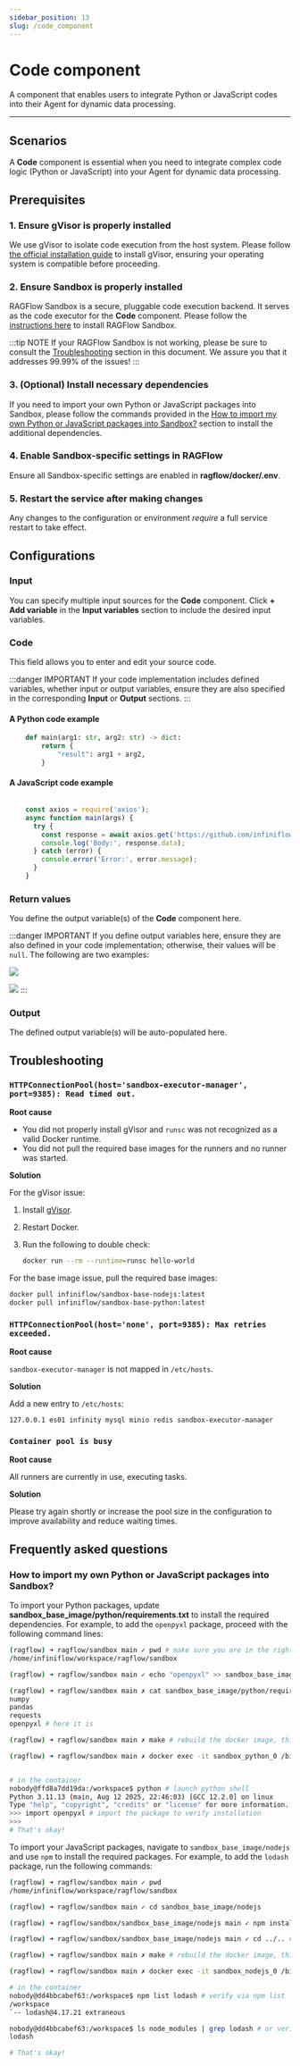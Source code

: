 ```yaml
---
sidebar_position: 13
slug: /code_component
---
```


# Code component

A component that enables users to integrate Python or JavaScript codes into their Agent for dynamic data processing.

---

## Scenarios

A **Code** component is essential when you need to integrate complex code logic (Python or JavaScript) into your Agent for dynamic data processing.

## Prerequisites

### 1. Ensure gVisor is properly installed

We use gVisor to isolate code execution from the host system. Please follow [the official installation guide](https://gvisor.dev/docs/user_guide/install/) to install gVisor, ensuring your operating system is compatible before proceeding.

### 2. Ensure Sandbox is properly installed

RAGFlow Sandbox is a secure, pluggable code execution backend. It serves as the code executor for the **Code** component. Please follow the [instructions here](https://github.com/infiniflow/ragflow/tree/main/sandbox) to install RAGFlow Sandbox.

:::tip NOTE
If your RAGFlow Sandbox is not working, please be sure to consult the [Troubleshooting](#troubleshooting) section in this document. We assure you that it addresses 99.99% of the issues!
:::

### 3. (Optional) Install necessary dependencies

If you need to import your own Python or JavaScript packages into Sandbox, please follow the commands provided in the [How to import my own Python or JavaScript packages into Sandbox?](#how-to-import-my-own-python-or-javascript-packages-into-sandbox) section to install the additional dependencies.

### 4. Enable Sandbox-specific settings in RAGFlow

Ensure all Sandbox-specific settings are enabled in **ragflow/docker/.env**.

### 5. Restart the service after making changes

Any changes to the configuration or environment *require* a full service restart to take effect.

## Configurations

### Input

You can specify multiple input sources for the **Code** component. Click **+ Add variable** in the **Input variables** section to include the desired input variables.

### Code

This field allows you to enter and edit your source code.

:::danger IMPORTANT
If your code implementation includes defined variables, whether input or output variables, ensure they are also specified in the corresponding **Input** or **Output** sections.
:::

#### A Python code example

```Python
    def main(arg1: str, arg2: str) -> dict:
        return {
            "result": arg1 + arg2,
        }
```

#### A JavaScript code example

```JavaScript

    const axios = require('axios');
    async function main(args) {
      try {
        const response = await axios.get('https://github.com/infiniflow/ragflow');
        console.log('Body:', response.data);
      } catch (error) {
        console.error('Error:', error.message);
      }
    }
```

### Return values

You define the output variable(s) of the **Code** component here.

:::danger IMPORTANT
If you define output variables here, ensure they are also defined in your code implementation; otherwise, their values will be `null`. The following are two examples:


![](https://raw.githubusercontent.com/infiniflow/ragflow-docs/main/images/set_object_output.jpg)

![](https://raw.githubusercontent.com/infiniflow/ragflow-docs/main/images/set_nested_object_output.png)
:::

### Output

The defined output variable(s) will be auto-populated here.

## Troubleshooting

### `HTTPConnectionPool(host='sandbox-executor-manager', port=9385): Read timed out.`

**Root cause**

- You did not properly install gVisor and `runsc` was not recognized as a valid Docker runtime.
- You did not pull the required base images for the runners and no runner was started.

**Solution**

For the gVisor issue:

1. Install [gVisor](https://gvisor.dev/docs/user_guide/install/).
2. Restart Docker.
3. Run the following to double check:

   ```bash
   docker run --rm --runtime=runsc hello-world
   ```

For the base image issue, pull the required base images:

```bash
docker pull infiniflow/sandbox-base-nodejs:latest
docker pull infiniflow/sandbox-base-python:latest
```

### `HTTPConnectionPool(host='none', port=9385): Max retries exceeded.`

**Root cause**

`sandbox-executor-manager` is not mapped in `/etc/hosts`.

**Solution**

Add a new entry to `/etc/hosts`:

`127.0.0.1 es01 infinity mysql minio redis sandbox-executor-manager`

### `Container pool is busy`

**Root cause**

All runners are currently in use, executing tasks.

**Solution**

Please try again shortly or increase the pool size in the configuration to improve availability and reduce waiting times.


## Frequently asked questions

### How to import my own Python or JavaScript packages into Sandbox?

To import your Python packages, update **sandbox_base_image/python/requirements.txt** to install the required dependencies. For example, to add the `openpyxl` package, proceed with the following command lines:

```bash {4,6}
(ragflow) ➜ ragflow/sandbox main ✓ pwd # make sure you are in the right directory
/home/infiniflow/workspace/ragflow/sandbox

(ragflow) ➜ ragflow/sandbox main ✓ echo "openpyxl" >> sandbox_base_image/python/requirements.txt # add the package to the requirements.txt file

(ragflow) ➜ ragflow/sandbox main ✗ cat sandbox_base_image/python/requirements.txt # make sure the package is added
numpy
pandas
requests
openpyxl # here it is

(ragflow) ➜ ragflow/sandbox main ✗ make # rebuild the docker image, this command will rebuild the iamge and start the service immediately. To build image only, using `make build` instead.

(ragflow) ➜ ragflow/sandbox main ✗ docker exec -it sandbox_python_0 /bin/bash # entering container to check if the package is installed


# in the container
nobody@ffd8a7dd19da:/workspace$ python # launch python shell
Python 3.11.13 (main, Aug 12 2025, 22:46:03) [GCC 12.2.0] on linux
Type "help", "copyright", "credits" or "license" for more information.
>>> import openpyxl # import the package to verify installation
>>>
# That's okay!
```

To import your JavaScript packages, navigate to `sandbox_base_image/nodejs` and use `npm` to install the required packages. For example, to add the `lodash` package, run the following commands:

```bash
(ragflow) ➜ ragflow/sandbox main ✓ pwd
/home/infiniflow/workspace/ragflow/sandbox

(ragflow) ➜ ragflow/sandbox main ✓ cd sandbox_base_image/nodejs

(ragflow) ➜ ragflow/sandbox/sandbox_base_image/nodejs main ✓ npm install lodash

(ragflow) ➜ ragflow/sandbox/sandbox_base_image/nodejs main ✓ cd ../.. # go back to sandbox root directory

(ragflow) ➜ ragflow/sandbox main ✗ make # rebuild the docker image, this command will rebuild the iamge and start the service immediately. To build image only, using `make build` instead.

(ragflow) ➜ ragflow/sandbox main ✗ docker exec -it sandbox_nodejs_0 /bin/bash # entering container to check if the package is installed

# in the container
nobody@dd4bbcabef63:/workspace$ npm list lodash # verify via npm list
/workspace
`-- lodash@4.17.21 extraneous

nobody@dd4bbcabef63:/workspace$ ls node_modules | grep lodash # or verify via listing node_modules
lodash

# That's okay!
```
